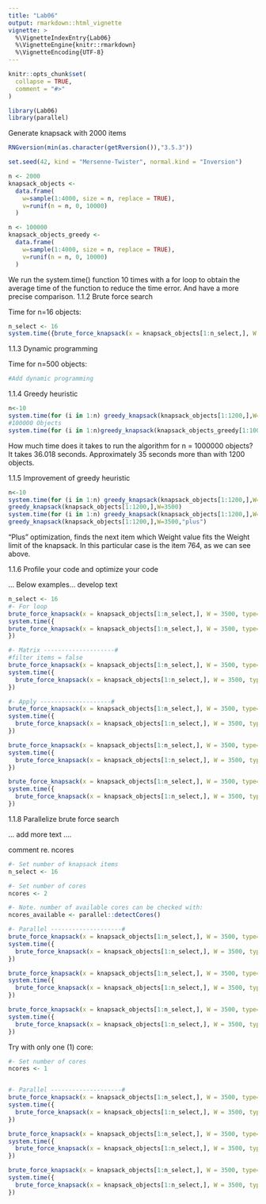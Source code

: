 ```yaml
---
title: "Lab06"
output: rmarkdown::html_vignette
vignette: >
  %\VignetteIndexEntry{Lab06}
  %\VignetteEngine{knitr::rmarkdown}
  %\VignetteEncoding{UTF-8}
---
```


```r
knitr::opts_chunk$set(
  collapse = TRUE,
  comment = "#>"
)
```

```r
library(Lab06)
library(parallel)
```
Generate knapsack with 2000 items
```r
RNGversion(min(as.character(getRversion()),"3.5.3"))

set.seed(42, kind = "Mersenne-Twister", normal.kind = "Inversion")

n <- 2000
knapsack_objects <-
  data.frame(
    w=sample(1:4000, size = n, replace = TRUE),
    v=runif(n = n, 0, 10000)
  )

n <- 100000
knapsack_objects_greedy <-
  data.frame(
    w=sample(1:4000, size = n, replace = TRUE),
    v=runif(n = n, 0, 10000)
  )

```
We run the system.time() function 10 times with a for loop to obtain the average
time of the function to reduce the time error. And have a more precise comparison.
1.1.2 Brute force search

Time for n=16 objects:

```r
n_select <- 16
system.time({brute_force_knapsack(x = knapsack_objects[1:n_select,], W = 3500)})

```

1.1.3 Dynamic programming

Time for n=500 objects:

```r
#Add dynamic programming
```

1.1.4 Greedy heuristic


```r
n<-10
system.time(for (i in 1:n) greedy_knapsack(knapsack_objects[1:1200,],W=3500)) / n
#100000 Objects
system.time(for (i in 1:n)greedy_knapsack(knapsack_objects_greedy[1:100000,],W=3500))/n
```
How much time does it takes to run the algorithm for n = 1000000 objects?
It takes 36.018 seconds.
Approximately 35 seconds more than with 1200 objects.

1.1.5 Improvement of greedy heuristic

```r
n<-10
system.time(for (i in 1:n) greedy_knapsack(knapsack_objects[1:1200,],W=3500)) / n
greedy_knapsack(knapsack_objects[1:1200,],W=3500)
system.time(for (i in 1:n) greedy_knapsack(knapsack_objects[1:1200,],W=3500,"plus")) / n
greedy_knapsack(knapsack_objects[1:1200,],W=3500,"plus")
```
"Plus" optimization, finds the next item which Weight value fits the  Weight 
limit of the knapsack. In this particular case is the item 764, as we can see 
above.

1.1.6 Profile your code and optimize your code

... Below examples... develop text
```r

n_select <- 16
#- For loop
brute_force_knapsack(x = knapsack_objects[1:n_select,], W = 3500, type="forloop")
system.time({
brute_force_knapsack(x = knapsack_objects[1:n_select,], W = 3500, type="forloop")
})

#- Matrix --------------------#
#filter items = false
brute_force_knapsack(x = knapsack_objects[1:n_select,], W = 3500, type="matrix")
system.time({
  brute_force_knapsack(x = knapsack_objects[1:n_select,], W = 3500, type="matrix")
})

#- Apply --------------------#
brute_force_knapsack(x = knapsack_objects[1:n_select,], W = 3500, type="apply1a")
system.time({
  brute_force_knapsack(x = knapsack_objects[1:n_select,], W = 3500, type="apply1a")
})

brute_force_knapsack(x = knapsack_objects[1:n_select,], W = 3500, type="apply1b")
system.time({
  brute_force_knapsack(x = knapsack_objects[1:n_select,], W = 3500, type="apply1b")
})

brute_force_knapsack(x = knapsack_objects[1:n_select,], W = 3500, type="apply2")
system.time({
  brute_force_knapsack(x = knapsack_objects[1:n_select,], W = 3500, type="apply2")
})

```

1.1.8 Parallelize brute force search

... add more text ....

comment re. ncores 
```r
#- Set number of knapsack items
n_select <- 16

#- Set number of cores
ncores <- 2

#- Note. number of available cores can be checked with:
ncores_available <- parallel::detectCores()

#- Parallel --------------------#
brute_force_knapsack(x = knapsack_objects[1:n_select,], W = 3500, type="parallel1a", ncores=ncores)
system.time({
  brute_force_knapsack(x = knapsack_objects[1:n_select,], W = 3500, type="parallel1a", ncores=ncores)
})

brute_force_knapsack(x = knapsack_objects[1:n_select,], W = 3500, type="parallel1b", ncores=ncores)
system.time({
  brute_force_knapsack(x = knapsack_objects[1:n_select,], W = 3500, type="parallel1b", ncores=ncores)
})

brute_force_knapsack(x = knapsack_objects[1:n_select,], W = 3500, type="parallel2", ncores=ncores)
system.time({
  brute_force_knapsack(x = knapsack_objects[1:n_select,], W = 3500, type="parallel2", ncores=ncores)
})


```

Try with only one (1) core:
```r
#- Set number of cores
ncores <- 1


#- Parallel --------------------#
brute_force_knapsack(x = knapsack_objects[1:n_select,], W = 3500, type="parallel1a", ncores=ncores)
system.time({
  brute_force_knapsack(x = knapsack_objects[1:n_select,], W = 3500, type="parallel1a", ncores=ncores)
})

brute_force_knapsack(x = knapsack_objects[1:n_select,], W = 3500, type="parallel1b", ncores=ncores)
system.time({
  brute_force_knapsack(x = knapsack_objects[1:n_select,], W = 3500, type="parallel1b", ncores=ncores)
})

brute_force_knapsack(x = knapsack_objects[1:n_select,], W = 3500, type="parallel2", ncores=ncores)
system.time({
  brute_force_knapsack(x = knapsack_objects[1:n_select,], W = 3500, type="parallel2", ncores=ncores)
})

```

